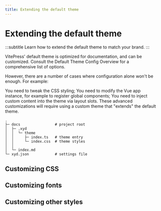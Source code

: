 ```yaml
---
title: Extending the default theme
---
```


# Extending the default theme
:::subtitle
Learn how to extend the default theme to match your brand.
:::

VitePress' default theme is optimized for documentation, and can be customized. Consult the Default Theme Config Overview for a comprehensive list of options.

However, there are a number of cases where configuration alone won't be enough. For example:

You need to tweak the CSS styling;
You need to modify the Vue app instance, for example to register global components;
You need to inject custom content into the theme via layout slots.
These advanced customizations will require using a custom theme that "extends" the default theme.

```
.
├─ docs                # project root
│  ├─ .xyd
│  │  └─ theme
│  │     ├─ index.ts   # theme entry
│  │     └─ index.css  # theme styles
│  │  
│  └─ index.md
└─ xyd.json            # settings file
```

## Customizing CSS

## Customizing fonts

## Customizing other styles

